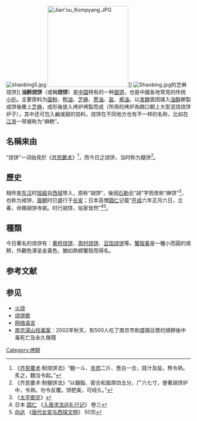 [[File:shaobing5.jpg|thumb]]
[[File:Jian'ou_Kompyang.JPG|220px]]]]
[[File:Shaobing.jpg|thumb]]的芝麻烧饼]]
'''油酥烧饼'''（或稱'''烧饼'''）是[[中国|中国]]特有的一种[[面饼|面饼]]，也是中國各地常見的传统[[小吃|小吃]]。主要原料为[[面粉|面粉]]、[[鸭油|鸭油]]、[[芝麻|芝麻]]、[[葱油|葱油]]、[[盐|盐]]、[[酱油|酱油]]。以[[发酵|发酵]]面团揉入[[油酥|油酥]]擀製成饼後撒上[[芝麻|芝麻]]，成形後放入烤炉烤製而成（所用的烤炉為開口朝上大型泥烧烧饼炉子），其中还可包入鹹或甜的馅料。烧饼在不同地方也有不一样的名称，比如在[[江浙|江浙]]一带被称为“麻糕”。

== 名稱來由 ==
“烧饼”一词始見於《[[齐民要术|齐民要术]]》<ref>《[[齐民要术|齐民要术]]·制烧饼法》“麵一斗、[[羊肉|羊肉]]二斤、葱白一合，豉汁及盐，熬令熟。炙之，麵当令起。”</ref>，而今日之烧饼，当时称为髓饼<ref>《齐民要术·制髓饼法》“以髓脂、密合和面厚四五分，广六七寸，便著胡饼炉中，令熟。勿令反覆。饼肥美，可经久。”</ref>。

== 歷史 ==
相传是[[东汉|东汉]]时[[班超|班超]]自[[西域|西域]]带入，原称“胡饼”，後因[[石勒|石勒]]忌“胡”字而改称“麻饼”<ref>《[[太平御览|太平御览]]》</ref>，也称为禄饼，[[唐朝|唐朝]]时已盛行于[[长安|长安]]；日本高僧[[圆仁|圆仁]]记载“[[开成|开成]]六年正月六日，立春，命赐胡饼寺粥。时行胡饼，俗家皆然”<ref>日本 [[圆仁|圆仁]]  《[[入唐求法巡礼行记|入唐求法巡礼行记]]》  卷三</ref><ref>[[向达|向达]]  《[[唐代长安与西域文明|唐代长安与西域文明]]》 50页</ref>。

== 種類 ==
今日著名的烧饼有：[[黄桥烧饼|黄桥烧饼]]、[[周村烧饼|周村烧饼]]、[[豆馅烧饼|豆馅烧饼]]等。{{cn}}[[蟹殼黃|蟹殼黃]]是一種小而圓的燒餅，外觀色澤呈金黃色，猶如熟螃蟹殼而得名。

== 参考文献 ==
{{Reflist}}

== 参见 ==
* [[火烧|火烧]]
* [[烧饼歌|烧饼歌]]
* [[网络语言#形容词类|网络语言]]
* [[南京湯山投毒案|南京湯山投毒案]]：2002年秋天，有500人吃了南京市和盛園豆漿的燒餅後中毒死亡及永久傷殘

{{DEFAULTSORT:油酥烧饼}}
[[Category:烤餅|Category:烤餅]]